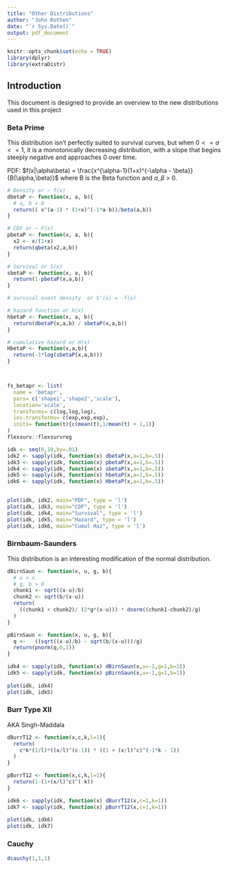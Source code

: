 ```yaml
---
title: "Other Distributions"
author: "John Rothen"
date: "`r Sys.Date()`"
output: pdf_document
---
```


```r
knitr::opts_chunk$set(echo = TRUE)
library(dplyr)
library(extraDistr)
```

## Introduction

This document is designed to provide an overview to the new distributions used in this project


### Beta Prime

This distribution isn't perfectly suited to survival curves, but when $0 <= a <= 1$, it is a monotonically decreasing distribution, with a slope that begins steeply negative and approaches 0 over time. 

PDF:  $f(x|\alpha\beta) = \frac{x^{\alpha-1}(1+x)^{-\alpha - \beta}}{B(\alpha,\beta)}$ where B is the Beta function and $\alpha, \beta$ > 0.

```r
# Density or ~ f(x)
dbetaP <- function(x, a, b){
  # a, b > 0 
  return(( x^(a-1) * (1+x)^(-1*a-b))/beta(a,b))
}

# CDF or ~ F(x)
pbetaP <- function(x, a, b){
  x2 <- x/(1+x)
  return(qbeta(x2,a,b))
}

# Survival or S(x)
sbetaP <- function(x, a, b){
  return(1-pbetaP(x,a,b))
}

# survival event density  or S'(x) = -f(x)

# hazard function or h(x)
hbetaP <- function(x, a, b){
  return(dbetaP(x,a,b) / sbetaP(x,a,b))
}

# cumulative hazard or H(x)
HbetaP <- function(x,a,b){
  return(-1*log(sbetaP(x,a,b)))
}



fs_betapr <- list(
  name = 'betapr',
  pars= c('shape1','shape2','scale'),
  location='scale',
  transforms= c(log,log,log),
  inv.transforms= c(exp,exp,exp),
  inits= function(t){c(mean(t),1/mean(t) + 1,1)}
)
flexsurv::flexsurvreg

idk <- seq(0,10,by=.01)
idk2 <- sapply(idk, function(x) dbetaP(x,a=1,b=.5))
idk3 <- sapply(idk, function(x) pbetaP(x,a=1,b=.5))
idk4 <- sapply(idk, function(x) sbetaP(x,a=1,b=.5))
idk5 <- sapply(idk, function(x) hbetaP(x,a=1,b=.5))
idk6 <- sapply(idk, function(x) HbetaP(x,a=1,b=.5))
 

plot(idk, idk2, main="PDF", type = 'l')
plot(idk, idk3, main="CDF", type = 'l')
plot(idk, idk4, main="Survival", type = 'l')
plot(idk, idk5, main="Hazard", type = 'l')
plot(idk, idk6, main="Cumul Haz", type = 'l')
```


### Birnbaum-Saunders

This distribution is an interesting modification of the normal distribution.


```r
dBirnSaun <- function(x, u, g, b){
  # u < x
  # g, b > 0
  chunk1 <- sqrt((x-u)/b)
  chunk2 <- sqrt(b/(x-u))
  return(
    ((chunk1 + chunk2)/ (2*g*(x-u))) * dnorm((chunk1-chunk2)/g)
  )
}

pBirnSaun <- function(x, u, g, b){
  q <-   ((sqrt((x-u)/b) - sqrt(b/(x-u)))/g)
  return(pnorm(q,0,1))
}

idk4 <- sapply(idk, function(x) dBirnSaun(x,u=-1,g=1,b=1))
idk5 <- sapply(idk, function(x) pBirnSaun(x,u=-1,g=1,b=1))
 
plot(idk, idk4)
plot(idk, idk5)

```


### Burr Type XII

AKA Singh-Maddala


```r
dBurrT12 <- function(x,c,k,l=1){
  return(
    c*k*(1/l)*((x/l)^(c-1)) * ((1 + (x/l)^c)^(-1*k - 1))
  )
}

pBurrT12 <- function(x,c,k,l=1){
  return(1-(1+(x/l)^c)^(-k))
}

idk6 <- sapply(idk, function(x) dBurrT12(x,c=1,k=1))
idk7 <- sapply(idk, function(x) pBurrT12(x,c=1,k=1))
 
plot(idk, idk6)
plot(idk, idk7)
```



### Cauchy

```r
dcauchy(1,1,1)
```